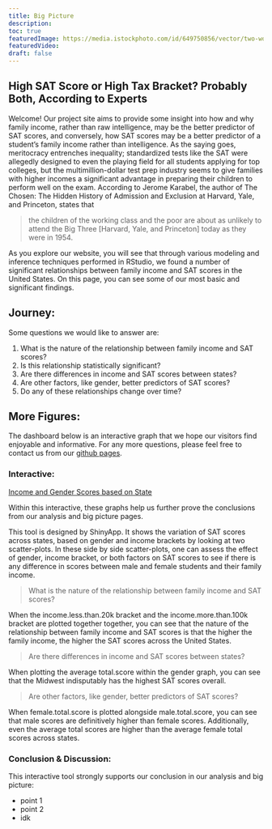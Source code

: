 ```yaml
---
title: Big Picture
description:
toc: true
featuredImage: https://media.istockphoto.com/id/649750856/vector/two-women-in-the-discussion.jpg?s=612x612&w=0&k=20&c=7t00YuJDJAuvH6tqBfYh3McAzl-2uV4GFWFtWZMfpi4=
featuredVideo:
draft: false
---
```

## High SAT Score or High Tax Bracket? Probably Both, According to Experts

Welcome! Our project site aims to provide some insight into how and why family income, rather than raw intelligence, may be the better predictor of SAT scores, and conversely, how SAT scores may be a better predictor of a student’s family income rather than intelligence. As the saying goes, meritocracy entrenches inequality; standardized tests like the SAT were allegedly designed to even the playing field for all students applying for top colleges, but the multimillion-dollar test prep industry seems to give families with higher incomes a significant advantage in preparing their children to perform well on the exam. According to Jerome Karabel, the author of The Chosen: The Hidden History of Admission and Exclusion at Harvard, Yale, and Princeton, states that 

 > the children of the working class and the poor are about as unlikely to attend the Big Three [Harvard, Yale, and Princeton] today as they were in 1954.

As you explore our website, you will see that through various modeling and inference techniques performed in RStudio, we found a number of significant relationships between family income and SAT scores in the United States. On this page, you can see some of our most basic and significant findings.

## Journey:

Some questions we would like to answer are:

1. What is the nature of the relationship between family income and SAT scores?
2. Is this relationship statistically significant?
3. Are there differences in income and SAT scores between states? 
4. Are other factors, like gender, better predictors of SAT scores?
5. Do any of these relationships change over time?

## More Figures:

The dashboard below is an interactive graph that we hope our visitors find enjoyable and informative. For any more questions, please feel free to contact us from our [github pages](https://abctma415f22.netlify.app/about/).

### Interactive:

[Income and Gender Scores based on State](https://avramoutar.shinyapps.io/incomegenderinteractive/)

Within this interactive, these graphs help us further prove the conclusions from our analysis and big picture pages.

This tool is designed by ShinyApp. It shows the variation of SAT scores across states, based on gender and income brackets by looking at two scatter-plots. In these side by side scatter-plots, one can assess the effect of gender, income bracket, or both factors on SAT scores to see if there is any difference in scores between male and female students and their family income. 

 > What is the nature of the relationship between family income and SAT scores?

When the income.less.than.20k bracket and the income.more.than.100k bracket are plotted together together, you can see that the nature of the relationship between family income and SAT scores is that the higher the family income, the higher the SAT scores across the United States. 


 > Are there differences in income and SAT scores between states? 
 
When plotting the average total.score within the gender graph, you can see that the Midwest indisputably has the highest SAT scores overall. 

 > Are other factors, like gender, better predictors of SAT scores?
 
When female.total.score is plotted alongside male.total.score, you can see that male scores are definitively higher than female scores. Additionally, even the average total scores are higher than the average female total scores across states. 

### Conclusion & Discussion:
This interactive tool strongly supports our conclusion in our analysis and big picture:

* point 1
* point 2
* idk

